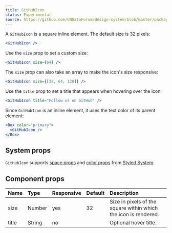 ```yaml
---
title: GitHubIcon
status: Experimental
source: https://github.com/UNDataForum/design-system/blob/master/packages/components/src/github-icon.js
---
```


A `GitHubIcon` is a square inline element. The default size is 32 pixels:

```jsx live
<GitHubIcon />
```

Use the `size` prop to set a custom size:

```jsx live
<GitHubIcon size={64} />
```

The `size` prop can also take an array to make the icon's size responsive:

```jsx live
<GitHubIcon size={[32, 64, 128]} />
```

Use the `title` prop to set a title that appears when hovering over the icon:

```jsx live
<GitHubIcon title="Follow us on GitHub" />
```

Since `GitHubIcon` is an inline element, it uses the text color of its parent
element:

```jsx live
<Box color="primary">
  <GitHubIcon />
</Box>
```

## System props

`GitHubIcon` supports [space props](https://styled-system.com/api#space) and
[color props](https://styled-system.com/api#color) from
[Styled System](https://styled-system.com/).

## Component props

| Name  | Type   | Responsive | Default | Description                                                     |
| :---- | :----- | :--------- | :------ | :-------------------------------------------------------------- |
| size  | Number | yes        | 32      | Size in pixels of the square within which the icon is rendered. |
| title | String | no         |         | Optional hover title.                                           |
